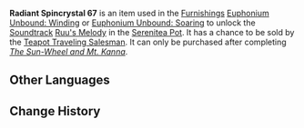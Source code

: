 {{Item Infobox
|id           = 141067
|image        = Item Radiant Spincrystal.png
|type         = Adventure Items
|group        = Radiant Spincrystals
|rarity       = 4
|invCategory  = Precious Items
|description  = This wondrous crystal contains a certain rhythm, like something beautiful woven from delicate silk. These items can be found throughout the mainland or from merchants who collect curios. The tune held within this crystal can be revivified in your [[Serenitea Pot]] using either "[[Euphonium Unbound: Winding]]" or "[[Euphonium Unbound: Soaring]]." The tune contained within this [[Radiant Spincrystal]] is "[[Ruu's Melody]]."
|source1      = [[Chubby]]
|track        = Ruu's Melody
}}
'''Radiant Spincrystal 67''' is an item used in the [[Furnishings]] [[Euphonium Unbound: Winding]] or [[Euphonium Unbound: Soaring]] to unlock the [[Soundtrack]] [[Ruu's Melody]] in the [[Serenitea Pot]]. It has a chance to be sold by the [[Teapot Traveling Salesman]]. It can only be purchased after completing ''[[The Sun-Wheel and Mt. Kanna]]''.

==Other Languages==
{{Other Languages
|default_hidden = 1
|en      = Radiant Spincrystal 67
|zhs     = 旋曜玉帛・其六十七
|zhs_rm  = Xuán Yào Yùbó - Qí Liùshíqī
|zht     = 旋曜玉帛・其六十七
|zht_rm  = Xuán Yào Yùbó - Qí Liùshíqī
|ja      = 旋曜玉帛・67
|ja_rm   = Sen'you Gyokuhaku - Rokujuunana{{Assumed}}
|ko      = 빛나는 결정・67
|ko_rm   = Bitnaneun Gyeoljeong 67
|es      = Girocristal radiante (67)
|fr      = Gyrocristal radiant 67
|ru      = Лучистый кристалл {{tt|67|}}
|th      = Radiant Spincrystal 67
|vi      = Ngọc Thạch Âm Vang 67
|de      = Strahlender Drehkristall LXVII
|id      = Radiant Spincrystal 67
|pt      = Cristal Rodopiante Radiante 67
}}

==Change History==
{{Change History|2.6}}